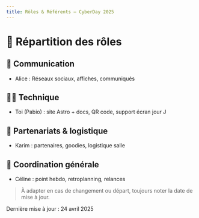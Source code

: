 ```yaml
---
title: Rôles & Référents – CyberDay 2025
---
```


# 👥 Répartition des rôles

## 🎤 Communication
- Alice : Réseaux sociaux, affiches, communiqués

## 🧑‍💻 Technique
- Toi (Pabio) : site Astro + docs, QR code, support écran jour J

## 🤝 Partenariats & logistique
- Karim : partenaires, goodies, logistique salle

## 🧾 Coordination générale
- Céline : point hebdo, retroplanning, relances

> À adapter en cas de changement ou départ, toujours noter la date de mise à jour.

Dernière mise à jour : 24 avril 2025
